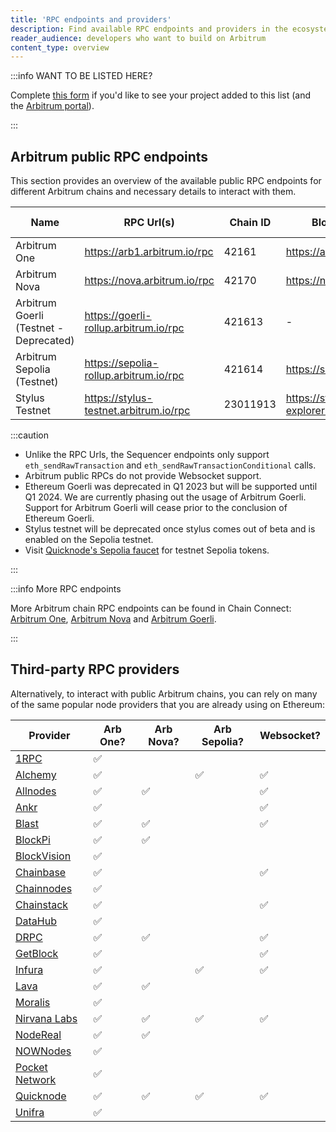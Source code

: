 ```yaml
---
title: 'RPC endpoints and providers'
description: Find available RPC endpoints and providers in the ecosystem
reader_audience: developers who want to build on Arbitrum
content_type: overview
---
```


:::info WANT TO BE LISTED HERE?

Complete [this form](https://docs.google.com/forms/d/e/1FAIpQLSdw0U-9LcLuih5TZ_QghS-S_MS4wCKSEigA_IQEza_hFmNVow/viewform) if you'd like to see your project added to this list (and the [Arbitrum portal](https://portal.arbitrum.one/)).

:::

## Arbitrum public RPC endpoints

This section provides an overview of the available public RPC endpoints for different Arbitrum chains and necessary details to interact with them.

| Name                                   | RPC Url(s)                             | Chain ID | Block explorer                               | Underlying chain | Tech stack       | Sequencer feed URL                    | Sequencer endpoint<sup>⚠️</sup>                  |
| -------------------------------------- | -------------------------------------- | -------- | -------------------------------------------- | ---------------- | ---------------- | ------------------------------------- | ------------------------------------------------ |
| Arbitrum One                           | https://arb1.arbitrum.io/rpc           | 42161    | https://arbiscan.io/                         | Ethereum         | Nitro (Rollup)   | wss://arb1.arbitrum.io/feed           | https://arb1-sequencer.arbitrum.io/rpc           |
| Arbitrum Nova                          | https://nova.arbitrum.io/rpc           | 42170    | https://nova.arbiscan.io/                    | Ethereum         | Nitro (AnyTrust) | wss://nova.arbitrum.io/feed           | https://nova-sequencer.arbitrum.io/rpc           |
| Arbitrum Goerli (Testnet - Deprecated) | https://goerli-rollup.arbitrum.io/rpc  | 421613   | -                                            | Goerli           | Nitro (Rollup)   | wss://goerli-rollup.arbitrum.io/feed  | https://goerli-rollup-sequencer.arbitrum.io/rpc  |
| Arbitrum Sepolia (Testnet)             | https://sepolia-rollup.arbitrum.io/rpc | 421614   | https://sepolia.arbiscan.io                  | Sepolia          | Nitro (Rollup)   | wss://sepolia-rollup.arbitrum.io/feed | https://sepolia-rollup-sequencer.arbitrum.io/rpc |
| Stylus Testnet                         | https://stylus-testnet.arbitrum.io/rpc | 23011913 | https://stylus-testnet-explorer.arbitrum.io/ | Arbitrum Sepolia | Nitro (Rollup)   | wss://stylus-sepolia.arbitrum.io/feed | https://stylus-testnet-sequencer.arbitrum.io/rpc |

:::caution

- Unlike the RPC Urls, the Sequencer endpoints only support `eth_sendRawTransaction` and `eth_sendRawTransactionConditional` calls.
- Arbitrum public RPCs do not provide Websocket support.
- Ethereum Goerli was deprecated in Q1 2023 but will be supported until Q1 2024. We are currently phasing out the usage of Arbitrum Goerli. Support for Arbitrum Goerli will cease prior to the conclusion of Ethereum Goerli.
- Stylus testnet will be deprecated once stylus comes out of beta and is enabled on the Sepolia testnet.
- Visit [Quicknode's Sepolia faucet](https://faucet.quicknode.com/arbitrum/sepolia) for testnet Sepolia tokens.

:::

:::info More RPC endpoints

More Arbitrum chain RPC endpoints can be found in Chain Connect: [Arbitrum One](https://www.alchemy.com/chain-connect/chain/arbitrum-one), [Arbitrum Nova](https://www.alchemy.com/chain-connect/chain/arbitrum-nova) and [Arbitrum Goerli](https://www.alchemy.com/chain-connect/chain/arbitrum-goerli).

:::

## Third-party RPC providers

Alternatively, to interact with public Arbitrum chains, you can rely on many of the same popular node providers that you are already using on Ethereum:

| Provider                                                                             | Arb One? | Arb Nova? | Arb Sepolia? | Websocket? |
| ------------------------------------------------------------------------------------ | -------- | --------- | ------------ | ---------- |
| [1RPC](https://docs.1rpc.io/overview/supported-networks#arbitrum)                    | ✅       |           |              |            |
| [Alchemy](https://docs.alchemy.com/reference/arbitrum-api-quickstart)                | ✅       |           | ✅           | ✅         |
| [Allnodes](https://arbitrum.publicnode.com)                                          | ✅       | ✅        |              | ✅         |
| [Ankr](https://www.ankr.com/docs/rpc-service/chains/chains-list/#arbitrum)           | ✅       |           |              | ✅         |
| [Blast](https://blastapi.io/public-api/arbitrum)                                     | ✅       | ✅        |              | ✅         |
| [BlockPi](https://docs.blockpi.io/documentations/api-reference/arbitrum)             | ✅       | ✅        |              |            |
| [BlockVision](https://dashboard.blockvision.org/connect)                             | ✅       |           |              |            |
| [Chainbase](https://docs.chainbase.com/docs/chain-api-overview#arbitrum-one)         | ✅       |           |              | ✅         |
| [Chainnodes](https://www.chainnodes.org/chains/arbitrum)                             | ✅       |           |              |            |
| [Chainstack](https://chainstack.com/build-better-with-arbitrum/)                     | ✅       |           |              | ✅         |
| [DataHub](https://datahub.figment.io/)                                               | ✅       |           |              |            |
| [DRPC](https://drpc.org/public-endpoints/arbitrum)                                   | ✅       | ✅        |              | ✅         |
| [GetBlock](https://getblock.io/nodes/arb/)                                           | ✅       |           |              | ✅         |
| [Infura](https://docs.infura.io/infura/networks/arbitrum)                            | ✅       |           | ✅           | ✅         |
| [Lava](https://docs.lavanet.xyz/gateway-access)                                      | ✅       | ✅        |              |            |
| [Moralis](https://docs.moralis.io/reference/introduction)                            | ✅       |           |              |            |
| [Nirvana Labs](https://nirvanalabs.io)                                               | ✅       | ✅        | ✅           | ✅         |
| [NodeReal](https://nodereal.io/meganode/api-marketplace/arbitrum-nitro-rpc)          | ✅       | ✅        |              |            |
| [NOWNodes](https://nownodes.io/nodes/arbitrum-arb)                                   | ✅       |           |              |            |
| [Pocket Network](https://docs.pokt.network/welcome-to-pokt-network/supported-chains) | ✅       |           |              |            |
| [Quicknode](https://www.quicknode.com/chains/arb)                                    | ✅       | ✅        | ✅           | ✅         |
| [Unifra](https://unifra.io/)                                                         | ✅       |           |              |            |
